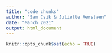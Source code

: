 ```yaml
---
title: "code chunks"
author: "Sam Csik & Juliette Verstaen"
date: "March 2021"
output: html_document
---
```


```r
knitr::opts_chunk$set(echo = TRUE)
```

